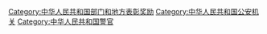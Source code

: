 {{Catmore}}

[[Category:中华人民共和国部门和地方表彰奖励|Category:中华人民共和国部门和地方表彰奖励]]
[[Category:中华人民共和国公安机关|Category:中华人民共和国公安机关]]
[[Category:中华人民共和国警官|Category:中华人民共和国警官]]